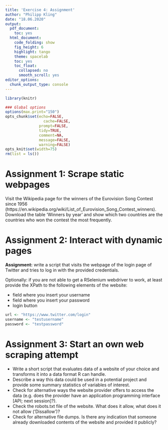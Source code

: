 ```yaml
---
title: 'Exercise 4: Assignment'
author: "Philipp Kling"
date: "18.06.2020"
output:
  pdf_document:
    toc: yes
  html_document:
    code_folding: show
    fig_height: 6
    highlight: tango
    theme: spacelab
    toc: yes
    toc_float:
      collapsed: no
      smooth_scroll: yes
editor_options:
  chunk_output_type: console
---
```




```r
library(knitr)

### Global options
options(max.print="150")
opts_chunk$set(echo=FALSE,
	             cache=FALSE,
               prompt=FALSE,
               tidy=TRUE,
               comment=NA,
               message=FALSE,
               warning=FALSE)
opts_knit$set(width=75)
rm(list = ls())
```


# Assignment 1: Scrape static webpages

Visit the Wikipedia page for the winners of the Eurovision Song Contest since 1956  (https://en.wikipedia.org/wiki/List_of_Eurovision_Song_Contest_winners). Download the table 'Winners by year' and show which two countries are the countries who won the contest the most frequently.

# Assignment 2: Interact with dynamic pages

**Assignment:** write a script that visits the webpage of the login page of Twitter and tries to log in with the provided credentials.

Optionally: if you are not able to get a RSelenium webdriver to work, at least provide the XPath to the following elements of the website:

 * field where you insert your username
 * field where you insert your password
 * login button

```r
url <- "https://www.twitter.com/login"
username <- "testusername"
password <- "testpassword"
```

# Assignment 3: Start an own web scraping attempt

 * Write a short script that evaluates data of a website of your choice and transforms it into a data format R can handle.
 * Describe a way this data could be used in a potential project and provide some summary statistics of variables of interest.
 * Check for alternative ways the website provider offers to access the data (e.g. does the provider have an application programming interface [API; next session]?).
 * Check the robots.txt file of the website. What does it allow, what does it not allow ('Dissallow')?
 * Check for alternative file dumps. Is there any indication that someone already downloaded contents of the website and provided it publicly?

